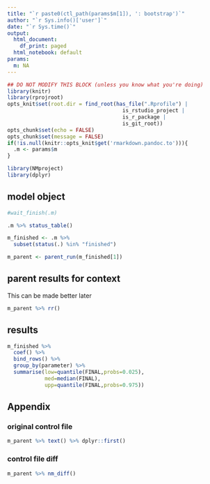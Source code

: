 ```yaml
---
title: "`r paste0(ctl_path(params$m[1]), ': bootstrap')`"
author: "`r Sys.info()['user']`"
date: "`r Sys.time()`"
output:
  html_document:
    df_print: paged
  html_notebook: default
params:
  m: NA
---
```


<!-- To run as a notebook: -->
<!--   1. define .m to be your nm_list in your workspace (e.g. .m <- m1boot$m) -->
<!--   2. run as normal notebook -->

<!-- To run as a report: -->
<!--   1. Use the nm_list_render() on your object -->
<!--   (e.g. m1 <- m1 %>% nm_render("path/to/this/report")) -->
<!--   2. see ?nm_render for additional information including results location -->

<!-- To make your own report (this is only a bare template) -->
<!--   1. start with an already run model object (e.g. m1) -->
<!--   2. add code and run as a notebook (see above) to see results -->
<!--   3. when finished, run as a report (see above) to see report -->
<!--   4. use nm_render() to run on other model objects -->


```r
## DO NOT MODIFY THIS BLOCK (unless you know what you're doing)
library(knitr)
library(rprojroot)
opts_knit$set(root.dir = find_root(has_file(".Rprofile") | 
                                     is_rstudio_project | 
                                     is_r_package | 
                                     is_git_root))
opts_chunk$set(echo = FALSE)
opts_chunk$set(message = FALSE)
if(!is.null(knitr::opts_knit$get('rmarkdown.pandoc.to'))){
  .m <- params$m  
}
```

```r
library(NMproject)
library(dplyr)
```

## model object

```r
#wait_finish(.m)

.m %>% status_table()

m_finished <- .m %>%
  subset(status(.) %in% "finished")

m_parent <- parent_run(m_finished[1])

```

## parent results for context

This can be made better later

```r

m_parent %>% rr()

```


## results

```r

m_finished %>%
  coef() %>%
  bind_rows() %>%
  group_by(parameter) %>%
  summarise(low=quantile(FINAL,probs=0.025),
            med=median(FINAL),
            upp=quantile(FINAL,probs=0.975))

```

## Appendix

### original control file

```r
m_parent %>% text() %>% dplyr::first()
```

### control file diff

```r
m_parent %>% nm_diff()
```


